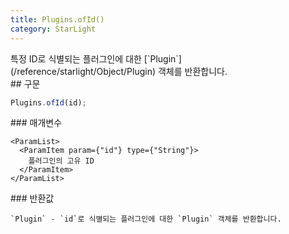 ```yaml
---
title: Plugins.ofId()
category: StarLight
---
```


<Section>
  특정 ID로 식별되는 플러그인에 대한 [`Plugin`](/reference/starlight/Object/Plugin) 객체를 반환합니다.
</Section>
<Section>
  ## 구문

  ~~~js
  Plugins.ofId(id);
  ~~~

  <Section>
    ### 매개변수

    <ParamList>
      <ParamItem param={"id"} type={"String"}>
        플러그인의 고유 ID
      </ParamItem>
    </ParamList>
  </Section>
  <Section>
    ### 반환값

    `Plugin` - `id`로 식별되는 플러그인에 대한 `Plugin` 객체를 반환합니다.
  </Section>
</Section>